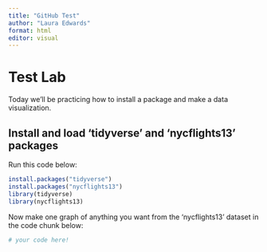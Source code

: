 ```yaml
---
title: "GitHub Test"
author: "Laura Edwards"
format: html
editor: visual
---
```


# Test Lab

Today we'll be practicing how to install a package and make a data visualization.

## Install and load 'tidyverse' and 'nycflights13' packages

Run this code below:

```r
install.packages("tidyverse")
install.packages("nycflights13")
library(tidyverse)
library(nycflights13)
```

Now make one graph of anything you want from the 'nycflights13' dataset in the code chunk below:

```r
# your code here!
```
